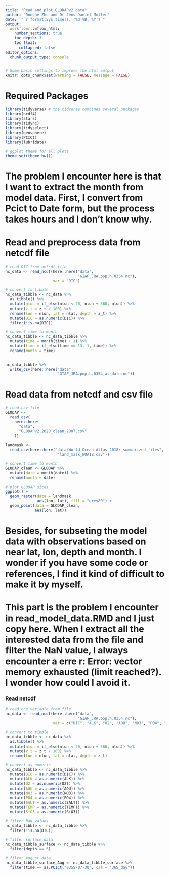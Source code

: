 ```yaml
---
title: "Read and plot GLODAPv2 data"
author: "Donghe Zhu and Dr Jens Daniel Müller"
date:  "`r format(Sys.time(), '%d %B, %Y')`"
output: 
  workflowr::wflow_html:
    number_sections: true
    toc_depth: 3
    toc_float:
      collapsed: false
editor_options:
  chunk_output_type: console
---
```



```r
# Some basic settings to improve the html output
knitr::opts_chunk$set(warning = FALSE, message = FALSE)
```


# Required Packages

```r
library(tidyverse) # the tidverse combines several packages
library(ncdf4)
library(stars)
library(tidync)
library(tidyselect)
library(geosphere)
library(PCICt)
library(lubridate)
```


```r
# ggplot theme for all plots
theme_set(theme_bw())
```

# The problem I encounter here is that I want to extract the month from model data. First, I convert from Pcict to Date form, but the process takes hours and I don't know why.
# Read and preprocess data from netcdf file
```r

# read DIC from netcdf file
nc_data <- read_ncdf(here::here("data",
                                "GIAF_JRA.pop.h.0354.nc"),
                     var = "DIC")

# convert to tibble
nc_data_tibble <- nc_data %>%
  as_tibble() %>%
  mutate(nlon = if_else(nlon < 20, nlon + 360, nlon)) %>%
  mutate(z_t = z_t / 100) %>%
  rename(lon = nlon, lat = nlat, depth = z_t) %>%
  mutate(DIC = as.numeric(DIC)) %>%
  filter(!is.na(DIC))

# convert time to month
nc_data_tibble <- nc_data_tibble %>%
  mutate(time = month(time) + 1) %>%
  mutate(time = if_else(time == 13, 1, time)) %>%
  rename(month = time)

  
nc_data_tibble %>% 
  write_csv(here::here("data",
                       "GIAF_JRA.pop.h.0354_as_date.nc"))

```

# Read data from netcdf and csv file
```r
# read csv file
GLODAP <-
  read_csv(
    here::here(
      "data",
      "GLODAPv2.2020_clean_2007.csv"
    ))

landmask <- 
  read_csv(here::here("data/World_Ocean_Atlas_2018/_summarized_files",
                       "land_mask_WOA18.csv"))

# convert time to month
GLODAP_clean <- GLODAP %>%
  mutate(date = month(date)) %>%
  rename(month = date)

# plot GLODAP sites
ggplot() + 
  geom_raster(data = landmask,
              aes(lon, lat), fill = "grey80") +
  geom_point(data = GLODAP_clean,
             aes(lon, lat)) 

```

# Besides, for subseting the model data with observations based on near lat, lon, depth and month. I wonder if you have some code or references, I find it kind of difficult to make it by myself.


# This part is the problem I encounter in read_model_data.RMD and I just copy here. When I extract all the interested data from the file and filter the NaN value, I always encounter a erre r: Error: vector memory exhausted (limit reached?). I wonder how could I avoid it.

### Read netcdf
```r
# read one variable from file
nc_data <- read_ncdf(here::here("data",
                                "GIAF_JRA.pop.h.0354.nc"),
                     var = c("DIC", "ALK", "O2", "AOU", "NO3", "PO4", "SALT", "TEMP", "SiO3"))

# convert to tibble
nc_data_tibble <- nc_data %>%
  as.tibble() %>%
  mutate(nlon = if_else(nlon < 20, nlon + 360, nlon)) %>%
  mutate(z_t = z_t / 100) %>%
  rename(lon = nlon, lat = nlat, depth = z_t)

# convert as numeric
nc_data_tibble <- nc_data_tibble %>%
  mutate(DIC = as.numeric(DIC)) %>%
  mutate(ALK = as.numeric(ALK)) %>%
  mutate(O2 = as.numeric(O2)) %>%
  mutate(AOU = as.numeric(AOU)) %>%
  mutate(NO3 = as.numeric(NO3)) %>%
  mutate(PO4 = as.numeric(PO4)) %>%
  mutate(SALT = as.numeric(SALT)) %>%
  mutate(TEMP = as.numeric(TEMP)) %>%
  mutate(SiO3 = as.numeric(SiO3))

# filter NaN values
nc_data_tibble <- nc_data_tibble %>%
  filter(!is.na(DIC))

# filter surface data
nc_data_tibble_surface <- nc_data_tibble %>%
  filter(depth == 5)

# filter August data
nc_data_tibble_surface_Aug <- nc_data_tibble_surface %>%
  filter(time == as.PCICt("0355-07-30", cal = "365_day")) 

```
